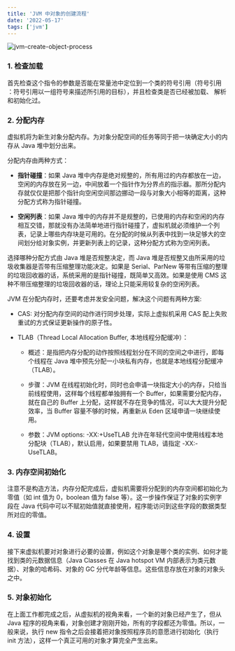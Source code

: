 ```yaml
---
title: 'JVM 中对象的创建流程'
date: '2022-05-17'
tags: ['jvm']
---
```


![jvm-create-object-process](/static/images/blog/jvm/jvm-create-object-process.png)

### 1. 检查加载

首先检查这个指令的参数是否能在常量池中定位到一个类的符号引用（符号引用 ：符号引用以一组符号来描述所引用的目标），并且检查类是否已经被加载、 解析和初始化过。

### 2. 分配内存

虚拟机将为新生对象分配内存。为对象分配空间的任务等同于把一块确定大小的内存从 Java 堆中划分出来。

分配内存由两种方式：

* **指针碰撞**：如果 Java 堆中内存是绝对规整的，所有用过的内存都放在一边，空闲的内存放在另一边，中间放着一个指针作为分界点的指示器。那所分配内存就仅仅是把那个指针向空闲空间那边挪动一段与对象大小相等的距离，这种分配方式称为指针碰撞。
    
* **空闲列表**：如果 Java 堆中的内存并不是规整的，已使用的内存和空闲的内存相互交错，那就没有办法简单地进行指针碰撞了，虚拟机就必须维护一个列表，记录上哪些内存块是可用的。在分配的时候从列表中找到一块足够大的空间划分给对象实例，并更新列表上的记录，这种分配方式称为空闲列表。  

选择哪种分配方式由 Java 堆是否规整决定，而 Java 堆是否规整又由所采用的垃圾收集器是否带有压缩整理功能决定。如果是 Serial、ParNew 等带有压缩的整理的垃圾回收器的话，系统采用的是指针碰撞，既简单又高效。如果是使用 CMS 这种不带压缩整理的垃圾回收器的话，理论上只能采用较复杂的空闲列表。

JVM 在分配内存时，还要考虑并发安全问题，解决这个问题有两种方案:

* CAS: 对分配内存空间的动作进行同步处理，实际上虚拟机采用 CAS 配上失败重试的方式保证更新操作的原子性。
    
* TLAB（Thread Local Allocation Buffer, 本地线程分配缓冲）：
    
    * 概述：是指把内存分配的动作按照线程划分在不同的空间之中进行，即每个线程在 Java 堆中预先分配一小块私有内存，也就是本地线程分配缓冲（TLAB）。
        
    * 步骤：JVM 在线程初始化时，同时也会申请一块指定大小的内存，只给当前线程使用，这样每个线程都单独拥有一个 Buffer，如果需要分配内存，就在自己的 Buffer 上分配，这样就不存在竞争的情况，可以大大提升分配效率，当 Buffer 容量不够的时候，再重新从 Eden 区域申请一块继续使用。
        
    * 参数：JVM options: -XX:+UseTLAB 允许在年轻代空间中使用线程本地分配块（TLAB），默认启用，如果要禁用 TLAB，请指定 -XX:-UseTLAB。
        

### 3. 内存空间初始化

注意不是构造方法，内存分配完成后，虚拟机需要将分配到的内存空间都初始化为零值（如 int 值为 0，boolean 值为 false 等）。这一步操作保证了对象的实例字段在 Java 代码中可以不赋初始值就直接使用，程序能访问到这些字段的数据类型所对应的零值。

### 4. 设置

接下来虚拟机要对对象进行必要的设置，例如这个对象是哪个类的实例、如何才能找到类的元数据信息（Java Classes 在 Java hotspot VM 内部表示为类元数据）、对象的哈希码、对象的 GC 分代年龄等信息。这些信息存放在对象的对象头之中。

### 5. 对象初始化

在上面工作都完成之后，从虚拟机的视角来看，一个新的对象已经产生了，但从 Java 程序的视角来看，对象创建才刚刚开始，所有的字段都还为零值。所以，一般来说，执行 new 指令之后会接着把对象按照程序员的意愿进行初始化（执行 init 方法），这样一个真正可用的对象才算完全产生出来。
